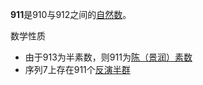 {{Copy edit|time=2020-07-16T07:27:04+00:00}}
{{关于}}{{noteTA|G1=Math}}
{{整数
| other list = {{Numbers digits|digit=10}}
| 质因数分解 = [[质数|质数]]
| 罗马数字 = CMXI
| 二进制 = 1110001111
| 十六进制 = 38F
}}
'''911'''是910与912之间的[[自然数|自然数]]。

;数学性质
{{數字性質|use math=yes
|質數=*{{{orderstr}}}{{{property}}}{{{releatedstr}}}。
*为[[索菲热尔曼质数|索菲热尔曼质数]]，即2*911+1=1823仍为质数
*为三个连续质数和（293+307+311）
*为[[艾森斯坦质数|艾森斯坦质数]]
}}
*由于913为半素数，则911为[[陈素数|陈（景润）素数]]
*序列7上存在911个[[反演半群|反演半群]]